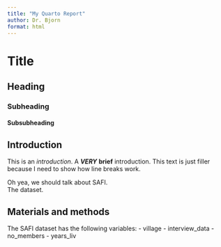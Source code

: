 ```yaml
---
title: "My Quarto Report"
author: Dr. Bjorn
format: html
---
```


# Title
## Heading
### Subheading
#### Subsubheading

## Introduction

This is an *introduction*. A ***VERY*** **brief** introduction. This text is
just filler because I need to show how line breaks work.

Oh yea, we should talk about SAFI.   
The dataset.

## Materials and methods

The SAFI dataset has the following variables:
- village
- interview_data
- no_members
- years_liv

